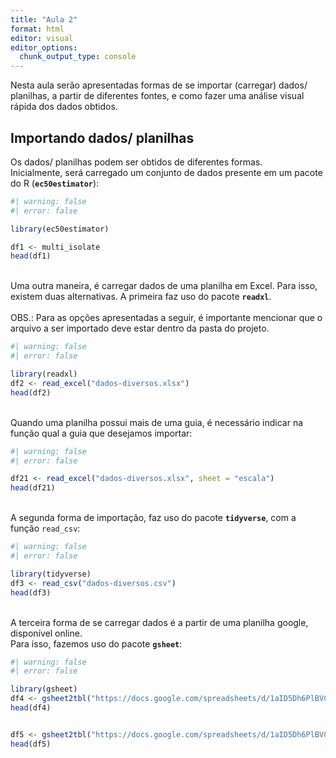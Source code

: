 ```yaml
---
title: "Aula 2"
format: html
editor: visual
editor_options: 
  chunk_output_type: console
---
```


Nesta aula serão apresentadas formas de se importar (carregar) dados/ planilhas, a partir de diferentes fontes, e como fazer uma análise visual rápida dos dados obtidos.

## Importando dados/ planilhas

Os dados/ planilhas podem ser obtidos de diferentes formas.\
Inicialmente, será carregado um conjunto de dados presente em um pacote do R (**`ec50estimator`**):

```r
#| warning: false
#| error: false

library(ec50estimator)

df1 <- multi_isolate
head(df1)
```

\
Uma outra maneira, é carregar dados de uma planilha em Excel. Para isso, existem duas alternativas. A primeira faz uso do pacote **`readxl`**.\
\
OBS.: Para as opções apresentadas a seguir, é importante mencionar que o arquivo a ser importado deve estar dentro da pasta do projeto.

```r
#| warning: false
#| error: false

library(readxl)
df2 <- read_excel("dados-diversos.xlsx")
head(df2)
```

\
Quando uma planilha possui mais de uma guia, é necessário indicar na função qual a guia que desejamos importar:

```r
#| warning: false
#| error: false

df21 <- read_excel("dados-diversos.xlsx", sheet = "escala")
head(df21)
```

\
A segunda forma de importação, faz uso do pacote **`tidyverse`**, com a função `read_csv`:

```r
#| warning: false
#| error: false

library(tidyverse)
df3 <- read_csv("dados-diversos.csv")
head(df3)
```

\
A terceira forma de se carregar dados é a partir de uma planilha google, disponível online.\
Para isso, fazemos uso do pacote **`gsheet`**:

```r
#| warning: false
#| error: false

library(gsheet)
df4 <- gsheet2tbl("https://docs.google.com/spreadsheets/d/1aID5Dh6PlBVCKzU1j7k-WA6zuWQWE2NhtWEgdJtt5iA/edit#gid=921203844")
head(df4)


df5 <- gsheet2tbl("https://docs.google.com/spreadsheets/d/1aID5Dh6PlBVCKzU1j7k-WA6zuWQWE2NhtWEgdJtt5iA/edit#gid=517586736")
head(df5)
```
